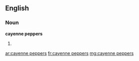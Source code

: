 ==English==

===Noun===
'''cayenne peppers'''

# {{plural of|cayenne pepper}}

[[ar:cayenne peppers]]
[[fr:cayenne peppers]]
[[mg:cayenne peppers]]